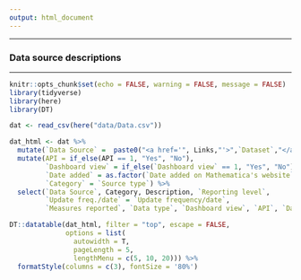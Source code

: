 ```yaml
---
output: html_document
---
```


******
### Data source descriptions  
******

```r
knitr::opts_chunk$set(echo = FALSE, warning = FALSE, message = FALSE)
library(tidyverse)
library(here)
library(DT)

dat <- read_csv(here("data/Data.csv"))
```

```r
dat_html <- dat %>%
  mutate(`Data Source` =  paste0("<a href='", Links,"'>",`Dataset`,"</a>")) %>%
  mutate(API = if_else(API == 1, "Yes", "No"), 
         `Dashboard view` = if_else(`Dashboard view` == 1, "Yes", "No"), 
         `Date added` = as.factor(`Date added on Mathematica's website`), 
         `Category` = `Source type`) %>%
  select(`Data Source`, Category, Description, `Reporting level`, 
         `Update freq./date` = `Update frequency/date`, 
         `Measures reported`, `Data type`, `Dashboard view`, `API`, `Date added`) 

DT::datatable(dat_html, filter = "top", escape = FALSE, 
              options = list(
                autowidth = T,
                pageLength = 5, 
                lengthMenu = c(5, 10, 20))) %>%
  formatStyle(columns = c(3), fontSize = '80%')

```